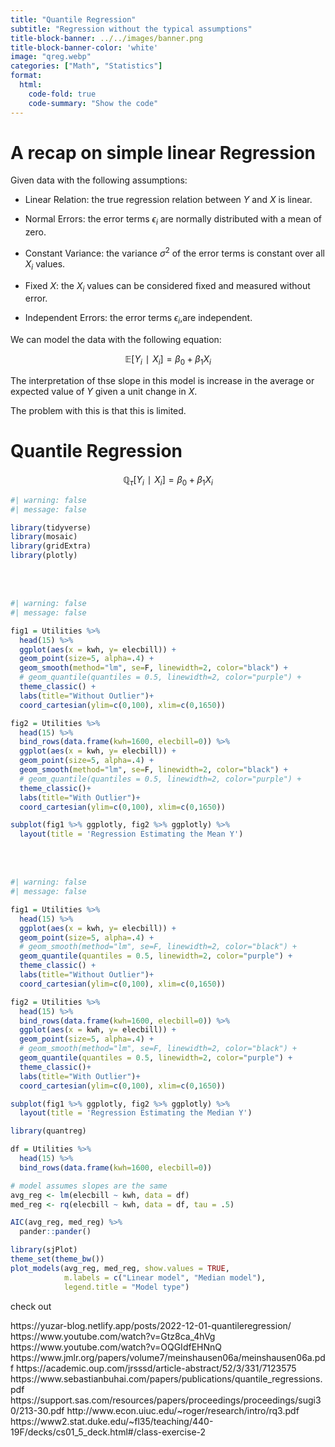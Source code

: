 ```yaml
---
title: "Quantile Regression"
subtitle: "Regression without the typical assumptions"
title-block-banner: ../../images/banner.png
title-block-banner-color: 'white'
image: "qreg.webp"
categories: ["Math", "Statistics"]
format:
  html:
    code-fold: true
    code-summary: "Show the code"
---
```

  

# A recap on simple linear Regression

Given data with the following assumptions:

- Linear Relation: the true regression relation between $Y$ and $X$ is linear.

- Normal Errors: the error terms $\epsilon_i$ are normally distributed with a mean of zero.

- Constant Variance: the variance $\sigma^2$ of the error terms is constant over all $X_i$ values.

- Fixed $X$: the $X_i$ values can be considered fixed and measured without error.

- Independent Errors: the error terms $\epsilon_i$,are independent.

We can model the data with the following equation: 

$$
\mathbb{E}[Y_i​∣X_i]=\beta_0​+\beta_1​X_i​
$$

The interpretation of thse slope in this model is increase in the average or expected value of $Y$ given a unit change in $X$.

The problem with this is that this is limited. 

# Quantile Regression

$$
\mathbb{Q}_{\tau}[Y_i∣X_i]=\beta_0+\beta_1X_i
$$

```r
#| warning: false
#| message: false

library(tidyverse)
library(mosaic)
library(gridExtra)
library(plotly)
```

```{=html}
<br><br>
```

```r
#| warning: false
#| message: false

fig1 = Utilities %>% 
  head(15) %>% 
  ggplot(aes(x = kwh, y= elecbill)) +
  geom_point(size=5, alpha=.4) +
  geom_smooth(method="lm", se=F, linewidth=2, color="black") +
  # geom_quantile(quantiles = 0.5, linewidth=2, color="purple") +
  theme_classic() +
  labs(title="Without Outlier")+
  coord_cartesian(ylim=c(0,100), xlim=c(0,1650))

fig2 = Utilities %>% 
  head(15) %>% 
  bind_rows(data.frame(kwh=1600, elecbill=0)) %>% 
  ggplot(aes(x = kwh, y= elecbill)) +
  geom_point(size=5, alpha=.4) +
  geom_smooth(method="lm", se=F, linewidth=2, color="black") +
  # geom_quantile(quantiles = 0.5, linewidth=2, color="purple") +
  theme_classic()+
  labs(title="With Outlier")+
  coord_cartesian(ylim=c(0,100), xlim=c(0,1650))

subplot(fig1 %>% ggplotly, fig2 %>% ggplotly) %>% 
  layout(title = 'Regression Estimating the Mean Y')

```

```{=html}
<br><br>
```


```r
#| warning: false
#| message: false

fig1 = Utilities %>% 
  head(15) %>% 
  ggplot(aes(x = kwh, y= elecbill)) +
  geom_point(size=5, alpha=.4) +
  # geom_smooth(method="lm", se=F, linewidth=2, color="black") +
  geom_quantile(quantiles = 0.5, linewidth=2, color="purple") +
  theme_classic() +
  labs(title="Without Outlier")+
  coord_cartesian(ylim=c(0,100), xlim=c(0,1650))

fig2 = Utilities %>% 
  head(15) %>% 
  bind_rows(data.frame(kwh=1600, elecbill=0)) %>% 
  ggplot(aes(x = kwh, y= elecbill)) +
  geom_point(size=5, alpha=.4) +
  # geom_smooth(method="lm", se=F, linewidth=2, color="black") +
  geom_quantile(quantiles = 0.5, linewidth=2, color="purple") +
  theme_classic()+
  labs(title="With Outlier")+
  coord_cartesian(ylim=c(0,100), xlim=c(0,1650))

subplot(fig1 %>% ggplotly, fig2 %>% ggplotly) %>% 
  layout(title = 'Regression Estimating the Median Y')

```


```r
library(quantreg)

df = Utilities %>% 
  head(15) %>% 
  bind_rows(data.frame(kwh=1600, elecbill=0)) 

# model assumes slopes are the same
avg_reg <- lm(elecbill ~ kwh, data = df)
med_reg <- rq(elecbill ~ kwh, data = df, tau = .5)

AIC(avg_reg, med_reg) %>% 
  pander::pander()
```

```r
library(sjPlot) 
theme_set(theme_bw())
plot_models(avg_reg, med_reg, show.values = TRUE, 
            m.labels = c("Linear model", "Median model"), 
            legend.title = "Model type")

```






















check out

https://yuzar-blog.netlify.app/posts/2022-12-01-quantileregression/
https://www.youtube.com/watch?v=Gtz8ca_4hVg
https://www.youtube.com/watch?v=OQGIdfEHNnQ
https://www.jmlr.org/papers/volume7/meinshausen06a/meinshausen06a.pdf
https://academic.oup.com/jrsssd/article-abstract/52/3/331/7123575
https://www.sebastianbuhai.com/papers/publications/quantile_regressions.pdf
https://support.sas.com/resources/papers/proceedings/proceedings/sugi30/213-30.pdf
http://www.econ.uiuc.edu/~roger/research/intro/rq3.pdf
https://www2.stat.duke.edu/~fl35/teaching/440-19F/decks/cs01_5_deck.html#/class-exercise-2